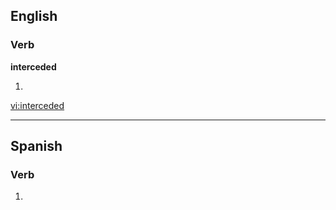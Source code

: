 ==English==

===Verb===
'''interceded'''

# {{past of|[[intercede]]}}

[[vi:interceded]]

----

==Spanish==
 
===Verb===
{{es-verb-form|interceder}}
 
# {{Spain}} {{es-verb form of|ending=er|mood=imperative|sense=affirmative|pers=2|formal=no|number=plural|[[interceder]]}}